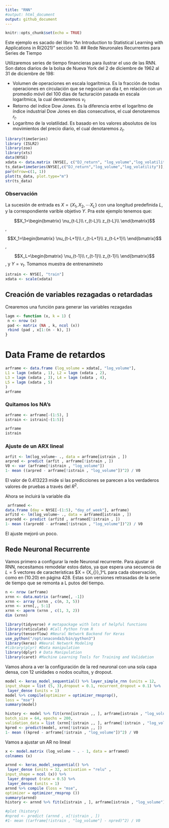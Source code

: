 ```yaml
---
title: "RNN"
#output: html_document
output: github_document
---
```


```r
knitr::opts_chunk$set(echo = TRUE)
```
Este ejemplo es sacado del libro "An Introduction to Statistical
Learning with Applications in R(2021)" sección 10. 
## Rede Neuronales Recurrentes para Series de Tiempo

Utilizaremos series de tiempo financieras para ilustrar el uso de las RNN. Son datos diarios de la bolsa de Nueva York del 2 de diciembre de 1962 al 31 de diciembre de 198:

* Volumen de operaciones en escala logarítmica. Es la fracción de todas operaciones en circulación que se negocian un día $t$, en relación con un promedio móvil del 100 días de facturación pasada en escala logarítmica, la cual denotaremos $\nu_t$
* Retorno del índice Dow Jones. Es la diferencia entre el logarítmo de índice industrial Dow Jones en días consecutivos, el cual denotaremos $r_t$.
* Logarítmo de la volatilidad. Es basado en los valores absolutos de los movimientos del precio diario, el cual denotaremos $z_t$.


```r
library(timeSeries)
library (ISLR2)
library(zoo)
library(xts)
data(NYSE)
xdata <- data.matrix (NYSE[, c("DJ_return", "log_volume","log_volatility")])
ts_data=timeSeries(NYSE[,c("DJ_return","log_volume","log_volatility")],NYSE$date)
par(mfrow=c(1, 1))
plot(ts_data, plot.type="m")
str(ts_data)
```
### Observación
La sucesión de entrada es $X=\{X_1,X_2,\cdots X_L\}$ con una longitud predefinida $L$, y la correspondiente varible objetivo $Y$. Pra este ejemplo tenemos que:

$$X_1=\begin{bmatrix} 
\nu_{t-L}\\
r_{t-L}\\
 z_{t-L}\\
\end{bmatrix}$$,

$$X_1=\begin{bmatrix} 
\nu_{t-L+1}\\
r_{t-L+1}\\
 z_{t-L+1}\\
\end{bmatrix}$$,

$$X_L=\begin{bmatrix} 
\nu_{t-1}\\
r_{t-1}\\
 z_{t-1}\\
\end{bmatrix}$$,
y $Y=\nu_t$.
Tomamos muestra de entrenamineto
```r
istrain <- NYSE[, "train"]
xdata <- scale(xdata)
```





## Creación de variables rezagadas o retardadas

Crearemos una función para generar las variables rezagadas
```r
lagm <- function (x, k = 1) {
 n <- nrow (x)
 pad <- matrix (NA , k, ncol (x))
 rbind (pad , x[1:(n - k), ])
}


```

# Data Frame de retardos
```r
arframe <- data.frame (log_volume = xdata[, "log_volume"],
L1 = lagm (xdata , 1), L2 = lagm (xdata , 2),
L3 = lagm (xdata , 3), L4 = lagm (xdata , 4),
L5 = lagm (xdata , 5)
)
arframe
```

### Quitamos los NA's

```r
arframe <- arframe[-(1:5), ]
istrain <- istrain[-(1:5)]

```

```r
arframe
istrain
```
### Ajuste de un ARX lineal
```r
arfit <- lm(log_volume~ ., data = arframe[istrain , ])
arpred <- predict (arfit , arframe[!istrain , ])
V0 <- var (arframe[!istrain , "log_volume"])
1- mean ((arpred - arframe[!istrain , "log_volume"])^2) / V0
```

El valor de 0.413223 mide si las predicciones se parecen a los verdaderos valores de pruebas a través del $R^2$.

Ahora se incluirá la variable día
```r
 arframed <-
data.frame (day = NYSE[-(1:5), "day_of_week"], arframe)
arfitd <- lm(log_volume~ ., data = arframed[istrain , ])
arpredd <- predict (arfitd , arframed[!istrain , ])
1- mean ((arpredd - arframe[!istrain , "log_volume"])^2) / V0
```

El ajuste mejoró un poco.

## Rede Neuronal Recurrente

Vamos primero a configurar la rede Neuronal recurrente. Para ajustar el RNN, necesitamos remodelar estos datos, ya que espera una secuencia
de $L = 5$ vectores de características $X = \{X_{\mathcal{l}}\}_1^L
 para cada observación, como en (10.20) en
página 428. Estas son versiones retrasadas de la serie de tiempo que se remonta a L putos del tiempo.

```r
n <- nrow (arframe)
xrnn <- data.matrix (arframe[, -1])
xrnn <- array (xrnn , c(n, 3, 5))
xrnn <- xrnn[,, 5:1]
xrnn <- aperm (xrnn , c(1, 3, 2))
dim (xrnn)
```



```r
library(tidyverse) # metapackage with lots of helpful functions
library(reticulate) #Call Python from R
library(tensorflow) #Neural Network Backend for Keras
use_python("/opt/anaconda3/bin/python3")
library(keras) #Neural Network Modeling
#library(plyr) #Data manipulation
library(dplyr) # Data Manipulation
library(caret) #Machine Learning Tools for Training and Validation
```
Vamos ahora a ver la configuración de la red neuronal con una sola capa densa, con 12 unidades o nodos ocultos, y dropout.

```r
model <- keras_model_sequential() %>% layer_simple_rnn (units = 12,
input_shape = list (5, 3),dropout = 0.1, recurrent_dropout = 0.1) %>%
 layer_dense (units = 1)
model %>% compile(optimizer = optimizer_rmsprop(),
loss = "mse")
summary(model)
```


```r
history <- model %>% fit(xrnn[istrain ,, ], arframe[istrain , "log_volume"],
batch_size = 64, epochs = 200,
validation_data = list (xrnn[!istrain ,, ], arframe[!istrain , "log_volume"]))
kpred <- predict(model, xrnn[!istrain ,, ])
1- mean ((kpred - arframe[!istrain , "log_volume"])^2) / V0
```

Vamos a ajustar un AR no lineal

```r
x <- model.matrix (log_volume ~ . - 1, data = arframed)
colnames (x)
```

```r
arnnd <- keras_model_sequential() %>%
 layer_dense (units = 32, activation = "relu" ,
input_shape = ncol (x)) %>%
 layer_dropout (rate = 0.5) %>%
 layer_dense (units = 1)
arnnd %>% compile (loss = "mse",
optimizer = optimizer_rmsprop ())
summary(arnnd)
history <- arnnd %>% fit(x[istrain , ], arframe[istrain , "log_volume"], epochs = 100,batch_size = 32, validation_data =list(x[!istrain , ], arframe[!istrain , "log_volume"]))

#plot (history)
#npred <- predict (arnnd , x[!istrain , ])
#1- mean ((arframe[!istrain , "log_volume"] - npred)^2) / V0
```

